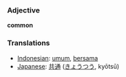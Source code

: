 === Adjective ===
'''common'''

=== Translations ===
*[[Indonesian]]: [[umum]], [[sama|bersama]]
*[[Japanese]]: [[共通]] ([[きょうつう]], kyōtsū)